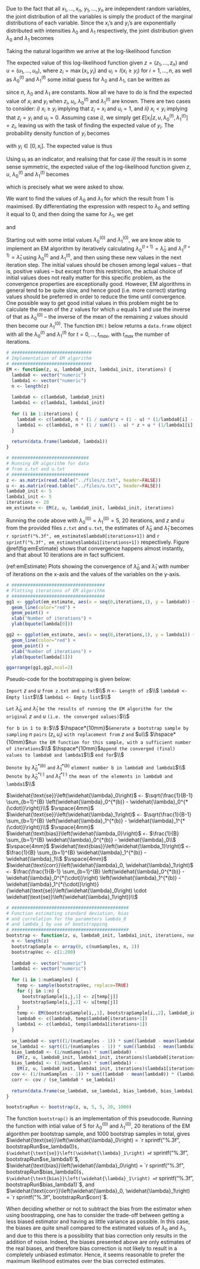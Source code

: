\section{Problem C: The EM algorithm and bootstrapping}

\subsection{1.}

Due to the fact that all $x_1,...,x_n$, $y_1,...,y_n$ are independent random variables, the joint distribution of all the variables is simply the product of the marginal distributions of each variable. Since the $x_i$'s and $y_i$'s are exponentially distributed with intensities $\lambda_0$ and $\lambda_1$ respectively, the joint distribution given $\lambda_0$ and $\lambda_1$ becomes

\begin{equation}
f(x, y | \lambda_0, \lambda_1) = \prod_{i=1}^{n} \lambda_0 e^{-\lambda_0 x_i} \prod_{i=1}^{n} \lambda_1 e^{-\lambda_1 y_i}.
\end{equation}

Taking the natural logarithm we arrive at the log-likelihood function

\begin{equation}
\ln \left[f(x, y | \lambda_0, \lambda_1)\right] = n (\ln(\lambda_0) + \ln(\lambda_1)) - \lambda_0 \sum_{i=1}^{n} x_i - \lambda_1 \sum_{i=1}^{n} y_i.
\end{equation}

The expected value of this log-likelihood function given $z = (z_1,...,z_n)$ and $u = (u_1,...,u_n)$, where $z_i = \max{\{x_i, y_i\}}$ and $u_i = I(x_i \geqslant y_i)$ for $i = 1,...,n$, as well as $\lambda_0^{(t)}$ and $\lambda_1^{(t)}$ some initial guess for $\lambda_0$ and $\lambda_1$, can be written as

\begin{align*}
&E\left[n (\ln(\lambda_0) + \ln(\lambda_1)) - \lambda_0 \sum_{i=1}^{n} x_i - \lambda_1 \sum_{i=1}^{n} y_i | z, u, \lambda_0^{(t)}, \lambda_1^{(t)}\right]\\
&= n (\ln(\lambda_0) + \ln(\lambda_1)) - \lambda_0 \sum_{i=1}^{n} E[x_i | z, u, \lambda_0^{(t)}, \lambda_1^{(t)}] - \lambda_1 \sum_{i=1}^{n} E[y_i | z, u, \lambda_0^{(t)}, \lambda_1^{(t)}],
\end{align*}

since $n$, $\lambda_0$ and $\lambda_1$ are constants. Now all we have to do is find the expected value of $x_i$ and $y_i$ when $z_i$, $u_i$, $\lambda_0^{(t)}$ and $\lambda_1^{(t)}$ are known. There are two cases to consider: _i)_ $x_i \geqslant y_i$ implying that $z_i = x_i$ and $u_i = 1$, and _ii)_ $x_i < y_i$ implying that $z_i = y_i$ and $u_i = 0$. Assuming case _i)_, we simply get $E[x_i | z, u, \lambda_0^{(t)}, \lambda_1^{(t)}] = z_i$, leaving us with the task of finding the expected value of $y_i$. The probability density function of $y_i$ becomes

\begin{equation}
f(y_i | z, u, \lambda_0^{(t)}, \lambda_1^{(t)}) = f(y_i | x_i, x_i \geqslant y_i, \lambda_1^{(t)}) = \frac{\lambda_1^{(t)} \exp{\left\{-\lambda_1^{(t)} y_i\right\}}}{\int_{0}^{x_i} \lambda_1^{(t)} \exp{\left\{-\lambda_1^{(t)} y_i\right\}} dy_i} = \frac{\lambda_1^{(t)} \exp{\left\{-\lambda_1^{(t)} y_i\right\}}}{1 - \exp{\left\{-\lambda_1^{(t)} x_i\right\}}},
\end{equation}

with $y_i \in {[0,x_i]}$. The expected value is thus

\begin{align*}
\int_{0}^{x_i} y_i \frac{\lambda_1^{(t)} \exp{\left\{-\lambda_1^{(t)} y_i\right\}}}{1 - \exp{\left\{-\lambda_1^{(t)} x_i\right\}}} dy_i &= \frac{1}{1 - \exp{\left\{-\lambda_1^{(t)} x_i\right\}}} \int_{0}^{x_i} y_i \lambda_1^{(t)} \exp{\left\{-\lambda_1^{(t)} y_i\right\}} dy_i\\
&= \frac{1}{1 - \exp{\left\{-\lambda_1^{(t)} x_i\right\}}} \left(\frac{1}{\lambda_1^{(t)}} - \frac{x_i + \frac{1}{\lambda_1^{(t)}}}{\exp{\{\lambda_1^{(t)} x_i\}}}\right)\\
&= \frac{\frac{\exp{\left\{\lambda_1^{(t)} x_i\right\}}}{\lambda_1^{(t)}} - x_i - \frac{1}{\lambda_1^{(t)}}}{\exp{\left\{\lambda_1^{(t)} x_i\right\}} - 1} = \frac{1}{\lambda_1^{(t)}} - \frac{x_i}{\exp{\left\{\lambda_1^{(t)} x_i\right\}} - 1}.
\end{align*}

Using $u_i$ as an indicator, and realising that for case _ii)_ the result is in some sense symmetric, the expected value of the log-likelihood function given $z$, $u$, $\lambda_0^{(t)}$ and $\lambda_1^{(t)}$ becomes

\begin{align*}
E\left[n (\ln(\lambda_0) + \ln(\lambda_1)) - \lambda_0 \sum_{i=1}^{n} x_i - \lambda_1 \sum_{i=1}^{n} y_i | z, u, \lambda_0^{(t)}, \lambda_1^{(t)}\right] &= n (\ln(\lambda_0) + \ln(\lambda_1))\\
&- \lambda_0 \sum_{i=1}^{n} \left[u_i z_i + (1 - u_i) \left(\frac{1}{\lambda_0^{(t)}} - \frac{z_i}{\exp{\left\{\lambda_0^{(t)} z_i\right\}} - 1}\right)\right]\\
&- \lambda_1 \sum_{i=1}^{n} \left[(1 - u_i) z_i + u_i \left(\frac{1}{\lambda_1^{(t)}} - \frac{z_i}{\exp{\left\{\lambda_1^{(t)} z_i\right\}} - 1}\right)\right],
\end{align*}

which is precisely what we were asked to show.

\subsection{2.}

We want to find the values of $\lambda_0$ and $\lambda_1$ for which the result from 1 is maximised. By differentiating the expression with respect to $\lambda_0$ and setting it equal to 0, and then doing the same for $\lambda_1$, we get

\begin{equation}
\widehat{\lambda}_0 = n \left(\sum_{i=1}^{n} \left(u_i z_i + (1 - u_i) \left(\frac{1}{\lambda_0^{(t)}} - \frac{z_i}{\exp{\left\{\lambda_0^{(t)} z_i\right\}} - 1}\right)\right)\right)^{-1}
\end{equation}

and

\begin{equation}
\widehat{\lambda}_1 = n \left(\sum_{i=1}^{n} \left((1 - u_i) z_i + u_i \left(\frac{1}{\lambda_1^{(t)}} - \frac{z_i}{\exp{\left\{\lambda_1^{(t)} z_i\right\}} - 1}\right)\right)\right)^{-1}.
\end{equation}

Starting out with some intial values $\lambda_0^{(0)}$ and $\lambda_1^{(0)}$, we are know able to implement an EM algorithm by iteratively calculating $\lambda_0^{(t+1)} = \widehat{\lambda}_0$ and $\lambda_1^{(t+1)} = \widehat{\lambda}_1$ using $\lambda_0^{(t)}$ and $\lambda_1^{(t)}$, and then using these new values in the next iteration step. The initial values should be chosen among legal values -- that is, positive values -- but except from this restriction, the actual choice of initial values does not really matter for this specific problem, as the convergence properties are exceptionally good. However, EM algorithms in general tend to be quite slow, and hence good (i.e. more correct) starting values should be preferred in order to reduce the time until convergence. One possible way to get good initial values in this problem might be to calculate the mean of the $z$ values for which $u$ equals 1 and use the inverse of that as $\lambda_0^{(0)}$ -- the inverse of the mean of the remaining $z$ values should then become our $\lambda_1^{(0)}$. The function `EM()` below returns a `data.frame` object with all the $\lambda_0^{(t)}$ and $\lambda_1^{(t)}$ for $t = 0,...,t_{max}$, with $t_{max}$ the number of iterations.

```r
# ##############################
# Implementation of EM algorithm
# ##############################
EM <- function(z, u, lambda0_init, lambda1_init, iterations) {
  lambda0 <- vector("numeric")
  lambda1 <- vector("numeric")
  n <- length(z)
  
  lambda0 <- c(lambda0, lambda0_init)
  lambda1 <- c(lambda1, lambda1_init)
  
  for (i in 1:iterations) {
    lambda0 <- c(lambda0, n * (1 / sum(u*z + (1 - u) * (1/lambda0[i] - z/(exp(lambda0[i] * z) - 1)))))
    lambda1 <- c(lambda1, n * (1 / sum((1 - u) * z + u * (1/lambda1[i] - z/(exp(lambda1[i] * z) - 1)))))
  }
  
  return(data.frame(lambda0, lambda1))
}
```

```r
# #############################
# Running EM algorithm for data
# from z.txt and u.txt
# #############################
z <- as.matrix(read.table("../files/z.txt", header=FALSE))
u <- as.matrix(read.table("../files/u.txt", header=FALSE))
lambda0_init <- 5
lambda1_init <- 5
iterations <- 20
em_estimate <- EM(z, u, lambda0_init, lambda1_init, iterations)
```

Running the code above with $\lambda_0^{(0)} = \lambda_1^{(0)} = 5$, 20 iterations, and $z$ and $u$ from the provided files `z.txt` and `u.txt`, the estimates of $\widehat{\lambda}_0$ and $\widehat{\lambda}_1$ becomes `r sprintf("%.3f", em_estimate$lambda0[iterations+1])` and `r sprintf("%.3f", em_estimate$lambda1[iterations+1])` respectively. Figure \@ref(fig:emEstimate) shows that convergence happens almost instantly, and that about 10 iterations are in fact sufficient.

(ref:emEstimate) Plots showing the convergence of $\widehat{\lambda}_0$ and $\widehat{\lambda}_1$ with number of iterations on the x-axis and the values of the variables on the y-axis.

```r
# ###################################
# Plotting iterations of EM algorithm
# ###################################
gg1 <- ggplot(em_estimate, aes(x = seq(0,iterations,1), y = lambda0)) +
  geom_line(color="red") +
  geom_point() +
  xlab("Number of iterations") +
  ylab(bquote(lambda[0]))

gg2 <- ggplot(em_estimate, aes(x = seq(0,iterations,1), y = lambda1)) +
  geom_line(color="red") +
  geom_point() +
  xlab("Number of iterations") +
  ylab(bquote(lambda[1]))

ggarrange(gg1,gg2,ncol=2)
```


\subsection{3.}

Pseudo-code for the bootstrapping is given below:

`Import` $z$ `and` $u$ `from z.txt and u.txt`$\\$
$n$ `<- Length of z`$\\$
`lambda0 <- Empty list`$\\$
`lambda1 <- Empty list`$\\$

`Let` $\widehat{\lambda}_0$ `and` $\widehat{\lambda}_1$ `be the results of running the EM algorithm for the original` $z$ `and` $u$ `(i.e. the converged values)`$\\$

`for b in 1 to B:`$\\$
  $\hspace*{10mm}$`Generate a bootstrap sample by sampling` $n$ `pairs` $(z_i,u_i)$ `with replacement from` $z$ `and` $u\\$
  $\hspace*{10mm}$`Run the EM function for this sample, with a sufficient number of iterations`$\\$
  $\hspace*{10mm}$`Append the converged (final) values to lambda0 and lambda1`$\\$
`end for`$\\$

`Denote by` $\widehat{\lambda}_0^{*(b)}$ `and` $\widehat{\lambda}_1^{*(b)}$ `element number b in lambda0 and lambda1`$\\$
`Denote by` $\widehat{\lambda}_0^{*(\cdot)}$ `and` $\widehat{\lambda}_1^{*(\cdot)}$ `the mean of the elements in lambda0 and lambda1`$\\$

$\widehat{\text{se}}\left(\widehat{\lambda}_0\right)$ `<-` $\sqrt{\frac{1}{B-1} \sum_{b=1}^{B} \left(\widehat{\lambda}_0^{*(b)} - \widehat{\lambda}_0^{*(\cdot)}\right)}\\$
$\vspace{4mm}$
$\widehat{\text{se}}\left(\widehat{\lambda}_1\right)$ `<-` $\sqrt{\frac{1}{B-1} \sum_{b=1}^{B} \left(\widehat{\lambda}_1^{*(b)} - \widehat{\lambda}_1^{*(\cdot)}\right)}\\$
$\vspace{4mm}$
$\widehat{\text{bias}}\left(\widehat{\lambda_0}\right)$ `<-` $\frac{1}{B} \sum_{b=1}^{B} \widehat{\lambda}_0^{*(b)} - \widehat{\lambda}_0\\$
$\vspace{4mm}$
$\widehat{\text{bias}}\left(\widehat{\lambda_1}\right)$ `<-` $\frac{1}{B} \sum_{b=1}^{B} \widehat{\lambda}_1^{*(b)} - \widehat{\lambda}_1\\$
$\vspace{4mm}$
$\widehat{\text{corr}}\left(\widehat{\lambda}_0, \widehat{\lambda}_1\right)$ `<-` $\frac{\frac{1}{B-1} \sum_{b=1}^{B} \left(\widehat{\lambda}_0^{*(b)} - \widehat{\lambda}_0^{*(\cdot)}\right) \left(\widehat{\lambda}_1^{*(b)} - \widehat{\lambda}_1^{*(\cdot)}\right)}{\widehat{\text{se}}\left(\widehat{\lambda}_0\right) \cdot  \widehat{\text{se}}\left(\widehat{\lambda}_1\right)}\\$


```r
# ############################################
# Function estimating standard deviation, bias
# and correlation for the parameters lambda_0
# and lambda_1 by use of bootstrapping
# ############################################
bootstrap <- function(z, u, lambda0_init, lambda1_init, iterations, numSamples) {
  n <- length(z)
  bootstrapSample <- array(0, c(numSamples, n, 2))
  bootstrapVec <- c(1:200)
  
  lambda0 <- vector("numeric")
  lambda1 <- vector("numeric")
  
  for (i in 1:numSamples) {
    temp <- sample(bootstrapVec, replace=TRUE)
    for (j in 1:n) {
      bootstrapSample[i,j,1] <- z[temp[j]]
      bootstrapSample[i,j,2] <- u[temp[j]]
    }
    temp <- EM(bootstrapSample[i,,1], bootstrapSample[i,,2], lambda0_init, lambda1_init, iterations)
    lambda0 <- c(lambda0, temp$lambda0[iterations+1])
    lambda1 <- c(lambda1, temp$lambda1[iterations+1])
  }
  
  se_lambda0 <- sqrt((1/(numSamples - 1)) * sum((lambda0 - mean(lambda0))^2))
  se_lambda1 <- sqrt((1/(numSamples - 1)) * sum((lambda1 - mean(lambda1))^2))
  bias_lambda0 <- (1/numSamples) * sum(lambda0) - 
    EM(z, u, lambda0_init, lambda1_init, iterations)$lambda0[iterations+1]
  bias_lambda1 <- (1/numSamples) * sum(lambda1) - 
    EM(z, u, lambda0_init, lambda1_init, iterations)$lambda1[iterations+1]
  cov <- (1/(numSamples - 1)) * sum((lambda0 - mean(lambda0)) * (lambda1 - mean(lambda1)))
  corr <- cov / (se_lambda0 * se_lambda1)
  
  return(data.frame(se_lambda0, se_lambda1, bias_lambda0, bias_lambda1, corr))
}

bootstrapRun <- bootstrap(z, u, 5, 5, 20, 1000)
```

The function `bootstrap()` is an implementation of this pseudocode. Running the function with intial value of 5 for $\lambda_0^{(0)}$ and $\lambda_1^{(0)}$, 20 iterations of the EM algorithm per bootstrap sample, and 1000 bootstrap samples in total, gives $\widehat{\text{se}}\left(\widehat{\lambda}_0\right) = `r sprintf("%.3f", bootstrapRun$se_lambda0)`$, $\widehat{\text{se}}\left(\widehat{\lambda}_1\right) = `r sprintf("%.3f", bootstrapRun$se_lambda1)`$, $\widehat{\text{bias}}\left(\widehat{\lambda}_0\right) = `r sprintf("%.3f", bootstrapRun$bias_lambda0)`$, $\widehat{\text{bias}}\left(\widehat{\lambda}_1\right) = `r sprintf("%.3f", bootstrapRun$bias_lambda1)`$, and $\widehat{\text{corr}}\left(\widehat{\lambda}_0, \widehat{\lambda}_1\right) = `r sprintf("%.3f", bootstrapRun$corr)`$.

When deciding whether or not to subtract the bias from the estimator when using boostrapping, one has to consider the trade-off between getting a less biased estimator and having as little variance as possible. In this case, the biases are quite small compared to the estimated values of $\lambda_0$ and $\lambda_1$, and due to this there is a possibility that bias correction only results in the addition of noise. Indeed, the biases presented above are only estimates of the real biases, and therefore bias correction is not likely to result in a completely unbiased estimator. Hence, it seems reasonable to prefer the maximum likelihood estimates over the bias corrected estimates.